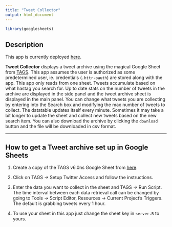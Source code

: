 ```yaml
---
title: "Tweet Collector"
output: html_document
---
```


```r
library(googlesheets)
```

## Description

This app is currently deployed [here](https://joannaz.shinyapps.io/tweet-collector/). 

**Tweet Collector** displays a tweet archive using the magical Google Sheet from [TAGS](https://tags.hawksey.info/get-tags/). This app assumes the user is authorized as some predetermined user, ie. credentials (`.httr-oauth`) are stored along with the app. This app only reads from one sheet. Tweets accumulate based on what hastag you search for. Up to date stats on the number of tweets in the archive are displayed in the side panel and the tweet archive sheet is displayed in the main panel. You can change what tweets you are collecting by entering into the Search box and modifying the max number of tweets to collect. The datatable updates itself every minute. Sometimes it may take a bit longer to update the sheet and collect new tweets based on the new search item. You can also download the archive by clicking the `download` button and the file will be downloaded in csv format.

---

## How to get a Tweet archive set up in Google Sheets

1. Create a copy of the TAGS v6.0ns Google Sheet from [here](https://docs.google.com/spreadsheets/d/1EqFm184RiXsAA0TQkOyWQDsr4eZ0XRuSFryIDun_AA4/edit#gid=8743918).

2. Click on TAGS -> Setup Twitter Access and follow the instructions.

3. Enter the data you want to collect in the sheet and TAGS -> Run Script. 
The time interval between each data retrieval call can be changed by going to Tools -> Script Editor, Resources -> Current Project's Triggers. The default is grabbing tweets every 1 hour. 

4. To use your sheet in this app just change the sheet key in `server.R` to yours.

